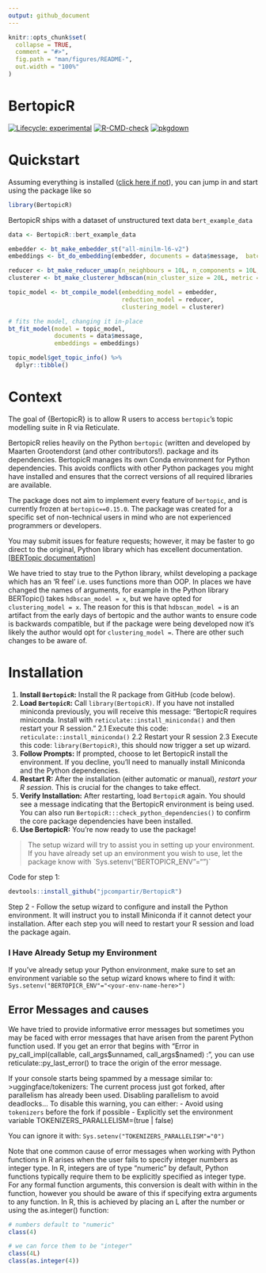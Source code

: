 ```yaml
---
output: github_document
---
```


<!-- README.md is generated from README.Rmd. Please edit that file -->

```r
knitr::opts_chunk$set(
  collapse = TRUE,
  comment = "#>",
  fig.path = "man/figures/README-",
  out.width = "100%"
)
```

# BertopicR

<!-- badges: start -->

[![Lifecycle: experimental](https://img.shields.io/badge/lifecycle-experimental-orange.svg)](https://lifecycle.r-lib.org/articles/stages.html#experimental) [![R-CMD-check](https://github.com/jpcompartir/BertopicR/actions/workflows/R-CMD-check.yaml/badge.svg)](https://github.com/jpcompartir/BertopicR/actions/workflows/R-CMD-check.yaml) [![pkgdown](https://github.com/jpcompartir/BertopicR/actions/workflows/pkgdown.yaml/badge.svg)](https://github.com/jpcompartir/BertopicR/actions/workflows/pkgdown.yaml)

<!-- badges: end -->

# Quickstart

Assuming everything is installed ([click here if not](#installation)), you can jump in and start using the package like so

```r
library(BertopicR)
```

BertopicR ships with a dataset of unstructured text data `bert_example_data`

```r
data <- BertopicR::bert_example_data

embedder <- bt_make_embedder_st("all-minilm-l6-v2")
embeddings <- bt_do_embedding(embedder, documents = data$message,  batch_size = 16L)

reducer <- bt_make_reducer_umap(n_neighbours = 10L, n_components = 10L, metric = "cosine")
clusterer <- bt_make_clusterer_hdbscan(min_cluster_size = 20L, metric = "euclidean", cluster_selection_method = "eom", min_samples = 10L)

topic_model <- bt_compile_model(embedding_model = embedder,
                                reduction_model = reducer,
                                clustering_model = clusterer)

# fits the model, changing it in-place
bt_fit_model(model = topic_model, 
             documents = data$message, 
             embeddings = embeddings)

topic_model$get_topic_info() %>%
  dplyr::tibble()
```

# Context

The goal of {BertopicR} is to allow R users to access `bertopic`'s topic modelling suite in R via Reticulate.

BertopicR relies heavily on the Python `bertopic` (written and developed by Maarten Grootendorst (and other contributors!). package and its dependencies. BertopicR manages its own Conda environment for Python dependencies. This avoids conflicts with other Python packages you might have installed and ensures that the correct versions of all required libraries are available.

The package does not aim to implement every feature of `bertopic`, and is currently frozen at `bertopic==0.15.0`. The package was created for a specific set of non-technical users in mind who are not experienced programmers or developers.

You may submit issues for feature requests; however, it may be faster to go direct to the original, Python library which has excellent documentation. [[BERTopic documentation](https://maartengr.github.io/BERTopic/index.html)]

We have tried to stay true to the Python library, whilst developing a package which has an 'R feel' i.e. uses functions more than OOP. In places we have changed the names of arguments, for example in the Python library BERTopic() takes `hdbscan_model = x`, but we have opted for `clustering_model = x`. The reason for this is that `hdbscan_model =` is an artifact from the early days of bertopic and the author wants to ensure code is backwards compatible, but if the package were being developed now it's likely the author would opt for `clustering_model =`. There are other such changes to be aware of.

# Installation {#installation}

1.  **Install `BertopicR`:** Install the R package from GitHub (code below).
2.  **Load `BertopicR`:** Call `library(BertopicR)`. If you have not installed miniconda previously, you will receive this message: "BertopicR requires miniconda. Install with `reticulate::install_miniconda()` and then restart your R session."
  2.1 Execute this code: `reticulate::install_miniconda()`
  2.2 Restart your R session
  2.3 Execute this code: `library(BertopicR)`, this should now trigger a set up wizard.
3.  **Follow Prompts:** If prompted, choose to let BertopicR install the environment. If you decline, you'll need to manually install Miniconda and the Python dependencies.
4.  **Restart R:** After the installation (either automatic or manual), *restart your R session*. This is crucial for the changes to take effect.
5.  **Verify Installation:** After restarting, load `BertopicR` again. You should see a message indicating that the BertopicR environment is being used. You can also run `BertopicR:::check_python_dependencies()` to confirm the core package dependencies have been installed.
6.  **Use BertopicR:** You're now ready to use the package!

> The setup wizard will try to assist you in setting up your environment. If you have already set up an environment you wish to use, let the package know with \`Sys.setenv("BERTOPICR_ENV"="<your-env-name-here>")\`

Code for step 1:

```r
devtools::install_github("jpcompartir/BertopicR")
```

Step 2 - Follow the setup wizard to configure and install the Python environment. It will instruct you to install Miniconda if it cannot detect your installation. After each step you will need to restart your R session and load the package again.

### I Have Already Setup my Environment

If you've already setup your Python environment, make sure to set an environment variable so the setup wizard knows where to find it with: `Sys.setenv("BERTOPICR_ENV"="<your-env-name-here>")`

## Error Messages and causes

We have tried to provide informative error messages but sometimes you may be faced with error messages that have arisen from the parent Python function used. If you get an error that begins with "Error in py_call_impl(callable, call_args\$unnamed, call_args\$named) : ", you can use reticulate::py_last_error() to trace the origin of the error message.

If your console starts being spammed by a message similar to: \>uggingface/tokenizers: The current process just got forked, after parallelism has already been used. Disabling parallelism to avoid deadlocks... To disable this warning, you can either: - Avoid using `tokenizers` before the fork if possible - Explicitly set the environment variable TOKENIZERS_PARALLELISM=(true \| false)

You can ignore it with: `Sys.setenv("TOKENIZERS_PARALLELISM"="0")`

Note that one common cause of error messages when working with Python functions in R arises when the user fails to specify integer numbers as integer type. In R, integers are of type "numeric" by default, Python functions typically require them to be explicitly specified as integer type. For any formal function arguments, this conversion is dealt with within in the function, however you should be aware of this if specifying extra arguments to any function. In R, this is achieved by placing an L after the number or using the as.integer() function:

```r
# numbers default to "numeric"
class(4)

# we can force them to be "integer"
class(4L)
class(as.integer(4))
```
